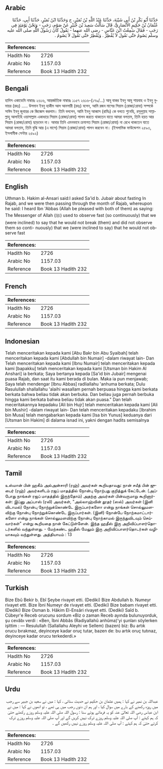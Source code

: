 ## Arabic


<div dir="rtl" lang="ar" style={{fontSize:'larger',backgroundColor:'#f8f9fa',padding:20}}>
حَدَّثَنَا أَبُو بَكْرِ بْنُ أَبِي شَيْبَةَ، حَدَّثَنَا عَبْدُ اللَّهِ بْنُ نُمَيْرٍ، ح وَحَدَّثَنَا ابْنُ نُمَيْرٍ، حَدَّثَنَا أَبِي، حَدَّثَنَا عُثْمَانُ بْنُ حَكِيمٍ الأَنْصَارِيُّ، قَالَ سَأَلْتُ سَعِيدَ بْنَ جُبَيْرٍ عَنْ صَوْمِ، رَجَبٍ - وَنَحْنُ يَوْمَئِذٍ فِي رَجَبٍ - فَقَالَ سَمِعْتُ ابْنَ عَبَّاسٍ - رضى الله عنهما - يَقُولُ كَانَ رَسُولُ اللَّهِ صلى الله عليه وسلم يَصُومُ حَتَّى نَقُولَ لاَ يُفْطِرُ ‏.‏ وَيُفْطِرُ حَتَّى نَقُولَ لاَ يَصُومُ ‏.‏
</div>
<div style={{backgroundColor:'#f8f9fa',padding:20, marginBottom: 10}}><table> <thead> <tr> <th>References:</th> <th></th> </tr> </thead> <tbody><tr><td>Hadith No</td><td>2726</td></tr><tr><td>Arabic No</td><td>1157.03</td></tr><tr><td>Reference</td><td>Book 13 Hadith 232</td></tr></tbody></table></div>

## Bengali


<div dir="ltr" lang="bn" style={{fontSize:'larger',backgroundColor:'#f8f9fa',padding:20}}>
হাদিস একাডেমি নাম্বারঃ ২৬১৬, আন্তর্জাতিক নাম্বারঃ ১১৫৭ ২৬১৬-(১৭৯/...) আবূ বাকর ইবনু আবূ শায়বাহ ও ইবনু নুমায়র (রহঃ) ..... উসমান ইবনু হাকীম আল আনসারী (রহঃ) বলেন, আমি রজব মাসের সিয়াম (রোজা/রোযা) সম্পর্কে সাঈদ ইবনু জুবায়র কে জিজ্ঞেস করলাম। তিনি বললেন, আমি ইবনু আব্বাস (রাযিঃ) কে বলতে শুনেছি, রসূলুল্লাহ সাল্লাল্লাহু আলাইহি ওয়াসাল্লাম একাধারে সিয়াম (রোজা/রোযা) পালন করতে থাকতেন যাতে আমরা বলতাম, তিনি হয়ত আর সিয়াম (রোজা/রোযা) ছাড়বেন না। আবার তিনি এমনভাবে ক্রমাগত সিয়াম (রোজা/রোযা) না রেখে থাকতেন যাতে আমরা বলতাম, তিনি বুঝি আর (এ মাসে) সিয়াম (রোজা/রোযা) পালন করবেন না। (ইসলামিক ফাউন্ডেশন ২৫৯৩, ইসলামীক সেন্টার ২৫৯২)
</div>
<div style={{backgroundColor:'#f8f9fa',padding:20, marginBottom: 10}}><table> <thead> <tr> <th>References:</th> <th></th> </tr> </thead> <tbody><tr><td>Hadith No</td><td>2726</td></tr><tr><td>Arabic No</td><td>1157.03</td></tr><tr><td>Reference</td><td>Book 13 Hadith 232</td></tr></tbody></table></div>

## English


<div dir="ltr" lang="en" style={{fontSize:'larger',backgroundColor:'#f8f9fa',padding:20}}>
Uthman b. Hakim al-Ansari said:I asked Sa'id b. Jubair about fasting In Rajab, and we were then passing through the month of Rajab, whereupon he said: I heard Ibn 'Abbas (Allah be pleased with both of them) as saying: The Messenger of Allah (ﷺ) used to observe fast (so continuously) that we (were inclined) to say that he would not break (them) and did not observe them so conti- nuously) that we (were inclined to say) that he would not observe fast
</div>
<div style={{backgroundColor:'#f8f9fa',padding:20, marginBottom: 10}}><table> <thead> <tr> <th>References:</th> <th></th> </tr> </thead> <tbody><tr><td>Hadith No</td><td>2726</td></tr><tr><td>Arabic No</td><td>1157.03</td></tr><tr><td>Reference</td><td>Book 13 Hadith 232</td></tr></tbody></table></div>

## French


<div dir="ltr" lang="fr" style={{fontSize:'larger',backgroundColor:'#f8f9fa',padding:20}}>

</div>
<div style={{backgroundColor:'#f8f9fa',padding:20, marginBottom: 10}}><table> <thead> <tr> <th>References:</th> <th></th> </tr> </thead> <tbody><tr><td>Hadith No</td><td>2726</td></tr><tr><td>Arabic No</td><td>1157.03</td></tr><tr><td>Reference</td><td>Book 13 Hadith 232</td></tr></tbody></table></div>

## Indonesian


<div dir="ltr" lang="id" style={{fontSize:'larger',backgroundColor:'#f8f9fa',padding:20}}>
Telah menceritakan kepada kami [Abu Bakr bin Abu Syaibah] telah menceritakan kepada kami [Abdullah bin Numair] -dalam riwayat lain- Dan Telah menceritakan kepada kami [Ibnu Numair] telah menceritakan kepada kami [bapakku] telah menceritakan kepada kami [Utsman bin Hakim Al Anshari] ia berkata; Saya bertanya kepada [Sa'id bin Jubair] mengenai puasa Rajab, dan saat itu kami berada di bulan. Maka ia pun menjawab; Saya telah mendengar [Ibnu Abbas] radliallahu 'anhuma berkata; Dulu Rasulullah shallallahu 'alaihi wasallam pernah berpuasa hingga kami berkata berkata bahwa beliau tidak akan berbuka. Dan beliau juga pernah berbuka hingga kami berkata bahwa beliau tidak akan puasa." Dan telah meceritakannya kepadaku [Ali bin Hujr] telah menceritakan kepada kami [Ali bin Mushir] -dalam riwayat lain- Dan telah menceritakan kepadaku [Ibrahim bin Musa] telah mengabarkan kepada kami [Isa bin Yunus] keduanya dari [Utsman bin Hakim] di dalama isnad ini, yakni dengan hadits semisalnya
</div>
<div style={{backgroundColor:'#f8f9fa',padding:20, marginBottom: 10}}><table> <thead> <tr> <th>References:</th> <th></th> </tr> </thead> <tbody><tr><td>Hadith No</td><td>2726</td></tr><tr><td>Arabic No</td><td>1157.03</td></tr><tr><td>Reference</td><td>Book 13 Hadith 232</td></tr></tbody></table></div>

## Tamil


<div dir="ltr" lang="ta" style={{fontSize:'larger',backgroundColor:'#f8f9fa',padding:20}}>
உஸ்மான் பின் ஹகீம் அல்அன்சாரி (ரஹ்) அவர்கள் கூறியதாவது: நான் சயீத் பின் ஜுபைர் (ரஹ்) அவர்களிடம் ரஜப் மாதத்தில் நோன்பு நோற்பது குறித்துக் கேட்டேன். (அப்போது நாங்கள் ரஜப் மாதத்தில் இருந்தோம்) அதற்கு அவர்கள் பின்வருமாறு கூறினார்கள்: இப்னு அப்பாஸ் (ரலி) அவர்கள், "அல்லாஹ்வின் தூதர் (ஸல்) அவர்கள் (இனி விடாமல்) நோன்பு நோற்றுக்கொண்டே இருப்பார்களோ என்று நாங்கள் சொல்லுமளவிற்கு நோன்பு நோற்றுக்கொண்டே இருப்பார்கள். (இனி) நோன்பே நோற்கமாட்டார்களோ என்று நாங்கள் சொல்லுமளவிற்கு நோன்பு நோற்காமல் இருந்துவிடவும் செய்வார்கள்" என்று கூறியதை நான் கேட்டுள்ளேன். இந்த ஹதீஸ் இரு அறிவிப்பாளர்தொடர்களில் வந்துள்ளது. - மேற்கண்ட ஹதீஸ் மேலும் இரு அறிவிப்பாளர்தொடர்கள் வழியாகவும் வந்துள்ளது. அத்தியாயம் : 13
</div>
<div style={{backgroundColor:'#f8f9fa',padding:20, marginBottom: 10}}><table> <thead> <tr> <th>References:</th> <th></th> </tr> </thead> <tbody><tr><td>Hadith No</td><td>2726</td></tr><tr><td>Arabic No</td><td>1157.03</td></tr><tr><td>Reference</td><td>Book 13 Hadith 232</td></tr></tbody></table></div>

## Turkish


<div dir="ltr" lang="tr" style={{fontSize:'larger',backgroundColor:'#f8f9fa',padding:20}}>
Bize Ebû Bekir b. Ebî Şeybe rivayet etti. (Dediki) Bize Abdullah b. Numeyr rivayet etti. Bize İbni Numeyr de rivayet etti. (Dediki) Bize babam rivayet etti. (Dediki) Bize Osman b. Hâkim El-Ensâri rivayet etti. (Dediki) Saîd b. Cübeyr'e Receb orucunu sordum «Biz o zaman Receb ayında bulunuyorduk, şu cevâbı verdi : «Ben, İbni Abbâs (Radiyallahû anhûma)'yi şunları söylerken işittim : — Resulullah (Sallallahu Aleyhi ve Sellem) (bazen) biz: Bu artık orucu bırakmaz, deyinceye kadar oruç tutar, bazen de: bu artık oruç tutınaz, deyinceye kadar orucu terkederdi.»
</div>
<div style={{backgroundColor:'#f8f9fa',padding:20, marginBottom: 10}}><table> <thead> <tr> <th>References:</th> <th></th> </tr> </thead> <tbody><tr><td>Hadith No</td><td>2726</td></tr><tr><td>Arabic No</td><td>1157.03</td></tr><tr><td>Reference</td><td>Book 13 Hadith 232</td></tr></tbody></table></div>

## Urdu


<div dir="rtl" lang="ur" style={{fontSize:'larger',backgroundColor:'#f8f9fa',padding:20}}>
عبداللہ بن نمیر نے کہا : ہمیں عثمان بن حکیم نے حدیث سنائی ، کہا : میں نے سعید بن جبیر سے رجب میں روزہ رکھنے کے بارے میں سوال کیا ، اور ہم ان دنوں رجب میں ہی تھے ، تو انھوں نے کہا : میں نے ابن عباس رضی اللہ تعالیٰ عنہ کو یہ فرماتے ہوئے سنا : رسول اللہ صلی اللہ علیہ وسلم روزے رکھتے حتیٰ کہ ہم کہتے : آپ صلی اللہ علیہ وسلم روزے ترک نہیں کریں گے اور آپ صلی اللہ علیہ وسلم روزے ترک کرتے حتیٰ کہ ہم کہتے : آپ صلی اللہ علیہ وسلم روزے نہیں رکھیں گے ۔
</div>
<div style={{backgroundColor:'#f8f9fa',padding:20, marginBottom: 10}}><table> <thead> <tr> <th>References:</th> <th></th> </tr> </thead> <tbody><tr><td>Hadith No</td><td>2726</td></tr><tr><td>Arabic No</td><td>1157.03</td></tr><tr><td>Reference</td><td>Book 13 Hadith 232</td></tr></tbody></table></div>